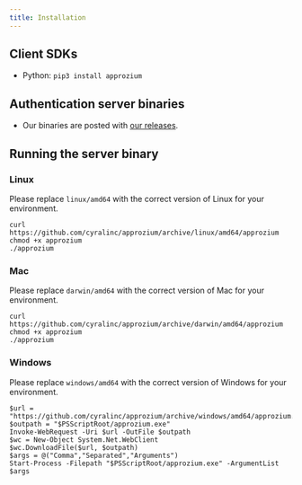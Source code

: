 ```yaml
---
title: Installation
---
```


## Client SDKs

- Python: `pip3 install approzium`

## Authentication server binaries

- Our binaries are posted with [our releases](https://github.com/cyralinc/approzium/releases).

## Running the server binary

### Linux

Please replace `linux/amd64` with the correct version of Linux for your environment.

```
curl https://github.com/cyralinc/approzium/archive/linux/amd64/approzium
chmod +x approzium
./approzium
```

### Mac

Please replace `darwin/amd64` with the correct version of Mac for your environment.

```
curl https://github.com/cyralinc/approzium/archive/darwin/amd64/approzium
chmod +x approzium
./approzium
```

### Windows

Please replace `windows/amd64` with the correct version of Windows for your environment.

```
$url = "https://github.com/cyralinc/approzium/archive/windows/amd64/approzium.exe"
$outpath = "$PSScriptRoot/approzium.exe"
Invoke-WebRequest -Uri $url -OutFile $outpath
$wc = New-Object System.Net.WebClient
$wc.DownloadFile($url, $outpath)
$args = @("Comma","Separated","Arguments")
Start-Process -Filepath "$PSScriptRoot/approzium.exe" -ArgumentList $args
```
